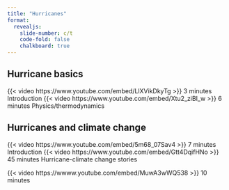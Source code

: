 ```yaml
---
title: "Hurricanes"
format:
  revealjs:
    slide-number: c/t
    code-fold: false
    chalkboard: true
---
```


## Hurricane basics

{{< video https://www.youtube.com/embed/LlXVikDkyTg >}} 3 minutes Introduction
{{< video https://www.youtube.com/embed/Xtu2_ziBI_w >}} 6 minutes Physics/thermodynamics

## Hurricanes and climate change

{{< video https://www.youtube.com/embed/5m68_07Sav4 >}} 7 minutes Introduction
{{< video https://www.youtube.com/embed/Gtt4DqifHNo >}} 45 minutes Hurricane-climate change stories

{{< video https://wwww.youtube.com/embed/MuwA3wWQ538 >}} 10 minutes



